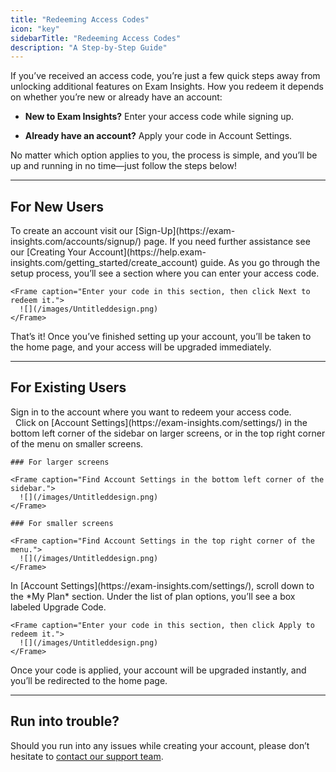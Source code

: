 ```yaml
---
title: "Redeeming Access Codes"
icon: "key"
sidebarTitle: "Redeeming Access Codes"
description: "A Step-by-Step Guide"
---
```


If you’ve received an access code, you’re just a few quick steps away from unlocking additional features on Exam Insights. How you redeem it depends on whether you’re new or already have an account:

* **New to Exam Insights?** Enter your access code while signing up.

* **Already have an account?** Apply your code in Account Settings.

No matter which option applies to you, the process is simple, and you’ll be up and running in no time—just follow the steps below!

***

## For New Users

<Steps>
  <Step title="Create an Account">
    To create an account visit our [Sign-Up](https://exam-insights.com/accounts/signup/) page. If you need further assistance see our [Creating Your Account](https://help.exam-insights.com/getting_started/create_account) guide.
  </Step>

  <Step title="Enter Your Access Code">
    As you go through the setup process, you’ll see a section where you can enter your access code.

    <Frame caption="Enter your code in this section, then click Next to redeem it.">
      ![](/images/Untitleddesign.png)
    </Frame>
  </Step>

  <Step title="Confirmation">
    That’s it! Once you’ve finished setting up your account, you’ll be taken to the home page, and your access will be upgraded immediately.
  </Step>
</Steps>

***

## For Existing Users

<Steps>
  <Step title="Sign In to Your Account">
    Sign in to the account where you want to redeem your access code.  
  </Step>

  <Step title="Go to Account Settings">
        Click on [Account Settings](https://exam-insights.com/settings/) in the bottom left corner of the sidebar on larger screens, or in the top right corner of the menu on smaller screens.

    ### For larger screens

    <Frame caption="Find Account Settings in the bottom left corner of the sidebar.">
      ![](/images/Untitleddesign.png)
    </Frame>

    ### For smaller screens

    <Frame caption="Find Account Settings in the top right corner of the menu.">
      ![](/images/Untitleddesign.png)
    </Frame>
  </Step>

  <Step title="Enter and Apply the Access Code">
    In [Account Settings](https://exam-insights.com/settings/), scroll down to the *My Plan* section. Under the list of plan options, you’ll see a box labeled Upgrade Code.

    <Frame caption="Enter your code in this section, then click Apply to redeem it.">
      ![](/images/Untitleddesign.png)
    </Frame>
  </Step>

  <Step title="Upgrade Confirmation">
    Once your code is applied, your account will be upgraded instantly, and you’ll be redirected to the home page.
  </Step>
</Steps>

***

## Run into trouble?

Should you run into any issues while creating your account, please don’t hesitate to [contact our support team](https://exam-insights.com/help-and-resources/).
